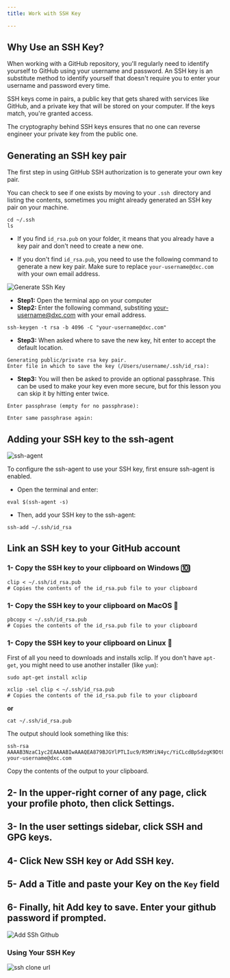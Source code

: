 ```yaml
---
title: Work with SSH Key

---
```




## Why Use an SSH Key?

When working with a GitHub repository, you'll regularly need to identify yourself to GitHub using your username and password. An SSH key is an substitute method to identify yourself that doesn't require you to enter your username and password every time.

SSH keys come in pairs, a public key that gets shared with services like GitHub, and a private key that will be stored on your computer. If the keys match, you're granted access.

The cryptography behind SSH keys ensures that no one can reverse engineer your private key from the public one.

## Generating an SSH key pair

The first step in using GitHub SSH authorization is to generate your own key pair.

You can check to see if one exists by moving to your `.ssh `directory and listing the contents, sometimes you might already generated an SSH key pair on your machine. 

```shell
cd ~/.ssh
ls
```

* If you find `id_rsa.pub` on your folder, it means that you already have a key pair and don't need to create a new one.

* If you don't find `id_rsa.pub`, you need to use the following command to generate a new key pair. Make sure to replace `your-username@dxc.com` with your own email address.

![Generate SSh Key](data/ssh.gif)

* **Step1:**  Open the terminal app on your computer
* **Step2:** Enter the following command, substiting your-username@dxc.com with your email address.


```shell
ssh-keygen -t rsa -b 4096 -C "your-username@dxc.com"
```


* **Step3:** When asked where to save the new key, hit enter to accept the default location.

```shell
Generating public/private rsa key pair.
Enter file in which to save the key (/Users/username/.ssh/id_rsa):
```

* **Step3:** You will then be asked to provide an optional passphrase. This can be used to make your key even more secure, but for this lesson you can skip it by hitting enter twice.


```shell
Enter passphrase (empty for no passphrase):
```
```shell
Enter same passphrase again:
```

## Adding your SSH key to the ssh-agent

![ssh-agent](data/ssh-agent.gif)

To configure the ssh-agent to use your SSH key, first ensure ssh-agent is enabled.

* Open the terminal and enter: 

```shell
eval $(ssh-agent -s)
```

* Then, add your SSH key to the ssh-agent:

```shell
ssh-add ~/.ssh/id_rsa
```


## Link an SSH key to your GitHub account


### 1- Copy the SSH key to your clipboard on Windows 🔟

```shell
clip < ~/.ssh/id_rsa.pub
# Copies the contents of the id_rsa.pub file to your clipboard
```


### 1- Copy the SSH key to your clipboard on MacOS 🍏

```shell
pbcopy < ~/.ssh/id_rsa.pub
# Copies the contents of the id_rsa.pub file to your clipboard
```


### 1- Copy the SSH key to your clipboard on Linux 🐧

First of all you need to downloads and installs xclip. If you don't have `apt-get`, you might need to use another installer (like `yum`):

```shell
sudo apt-get install xclip

```

```shell
xclip -sel clip < ~/.ssh/id_rsa.pub
# Copies the contents of the id_rsa.pub file to your clipboard
```

**or**
```shell
cat ~/.ssh/id_rsa.pub
``` 
The output should look something like this:
```text
ssh-rsa AAAAB3NzaC1yc2EAAAABIwAAAQEA879BJGYlPTLIuc9/R5MYiN4yc/YiCLcdBpSdzgK9Dt0Bkfe3rSz5cPm4wmehdE7GkVFXrBJ2YHqPLuM1yx1AUxIebpwlIl9f/aUHOts9eVnVh4NztPy0iSU/Sv0b2ODQQvcy2vYcujlorscl8JjAgfWsO3W4iGEe6QwBpVomcME8IU35v5VbylM9ORQa6wvZMVrPECBvwItTY8cPWH3MGZiK/74eHbSLKA4PY3gM4GHI450Nie16yggEg2aTQfWA1rry9JYWEoHS9pJ1dnLqZU3k/8OWgqJrilwSoC5rGjgp93iu0H8T6+mEHGRQe84Nk1y5lESSWIbn6P636Bl3uQ== your-username@dxc.com
``` 

Copy the contents of the output to your clipboard.



## 2- In the upper-right corner of any page, click your profile photo, then click Settings. 

## 3- In the user settings sidebar, click SSH and GPG keys. 
## 4- Click New SSH key or Add SSH key.  
## 5- Add a Title and paste your Key on the `Key` field
## 6- Finally, hit Add key to save. Enter your github password if prompted.

![Add SSh Github](data/sshkeytogithub.gif)


### Using Your SSH Key

![ssh clone url](data/github-ssh-clone-url.png)

